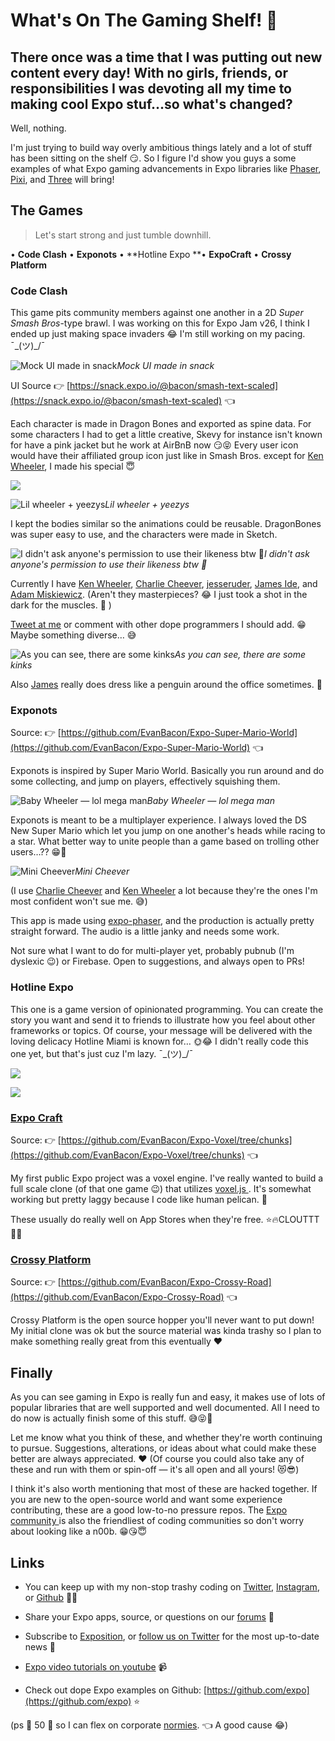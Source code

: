 # What's On The Gaming Shelf! 👾


## There once was a time that I was putting out new content every day! With no girls, friends, or responsibilities I was devoting all my time to making cool Expo stuf…so what's changed?

Well, nothing.

I'm just trying to build way overly ambitious things lately and a lot of stuff has been sitting on the shelf 😏. So I figure I'd show you guys a some examples of what Expo gaming advancements in Expo libraries like [Phaser](http://phaser.io), [Pixi](http://pixijs.io/), and [Three](http://threejs.org/) will bring!

## The Games

> Let's start strong and just tumble downhill.

• **Code Clash**
• **Exponots**
• **Hotline Expo
**• **ExpoCraft**
• **Crossy Platform**

### Code Clash

This game pits community members against one another in a 2D _Super Smash Bros_-type brawl. I was working on this for Expo Jam v26, I think I ended up just making space invaders 😂 I'm still working on my pacing. ¯\_(ツ)\_/¯

![Mock UI made in snack](./images/1sST6-lohbeUH3cfFONVMiw.png)_Mock UI made in snack_

UI Source 👉 [https://snack.expo.io/@bacon/smash-text-scaled](https://snack.expo.io/@bacon/smash-text-scaled) 👈

Each character is made in Dragon Bones and exported as spine data. For some characters I had to get a little creative, Skevy for instance isn't known for have a pink jacket but he work at AirBnB now 😏😝 Every user icon would have their affiliated group icon just like in Smash Bros. except for [Ken Wheeler](https://twitter.com/ken_wheeler), I made his special 😇

![](./images/18Aq3vtj7GGeNOC7PPqvicA.png)

![Lil wheeler + yeezys](./images/1S5_34Z-o_x7QKHgcV8wTvA.gif)_Lil wheeler + yeezys_

I kept the bodies similar so the animations could be reusable. DragonBones was super easy to use, and the characters were made in Sketch.

![I didn't ask anyone's permission to use their likeness btw 🤷‍](./images/11PfCoPVqiAmAZb5cR3gohw.png)_I didn't ask anyone's permission to use their likeness btw 🤷‍_

Currently I have [Ken Wheeler](https://twitter.com/ken_wheeler), [Charlie Cheever](https://twitter.com/ccheever), [jesseruder](https://twitter.com/jessekruder), [James Ide](https://twitter.com/JI), and [Adam Miskiewicz](https://twitter.com/skevy). (Aren't they masterpieces? 😂 I just took a shot in the dark for the muscles. 💪 )

[Tweet at me](https://twitter.com/baconbrix) or comment with other dope programmers I should add. 😁 Maybe something diverse… 😅

![As you can see, there are some kinks](./images/1w36EXcKcSgCWDGxNHv4G7w.gif)_As you can see, there are some kinks_

Also [James](https://twitter.com/JI) really does dress like a penguin around the office sometimes. 🐧

### Exponots

Source: 👉 [https://github.com/EvanBacon/Expo-Super-Mario-World](https://github.com/EvanBacon/Expo-Super-Mario-World) 👈

Exponots is inspired by Super Mario World. Basically you run around and do some collecting, and jump on players, effectively squishing them.

![Baby Wheeler — lol mega man](./images/1W1PCjnSmW7-Nbw8rh0ZRdg.gif)_Baby Wheeler — lol mega man_

Exponots is meant to be a multiplayer experience. I always loved the DS New Super Mario which let you jump on one another's heads while racing to a star. What better way to unite people than a game based on trolling other users…?? 😁🤷‍

![Mini Cheever](./images/1dAwjn7K40CXOJCYdxNXxqQ.gif)_Mini Cheever_

(I use [Charlie Cheever](https://twitter.com/ccheever) and [Ken Wheeler](https://twitter.com/ken_wheeler) a lot because they're the ones I'm most confident won't sue me. 😅)

This app is made using [expo-phaser](https://github.com/expo/expo-phaser), and the production is actually pretty straight forward. The audio is a little janky and needs some work.

Not sure what I want to do for multi-player yet, probably pubnub (I'm dyslexic 😉) or Firebase. Open to suggestions, and always open to PRs!

### Hotline Expo

This one is a game version of opinionated programming. You can create the story you want and send it to friends to illustrate how you feel about other frameworks or topics. Of course, your message will be delivered with the loving delicacy Hotline Miami is known for… 🌞😂 I didn't really code this one yet, but that's just cuz I'm lazy. ¯\_(ツ)\_/¯

![](./images/1wQUvXFc--JVjQItGs18Hlw.png)

![](./images/1SeapSwcxaQ4uUuX_oNiVeA.png)

### [Expo Craft](https://github.com/EvanBacon/Expo-Voxel/tree/chunks)

Source: 👉 [https://github.com/EvanBacon/Expo-Voxel/tree/chunks](https://github.com/EvanBacon/Expo-Voxel/tree/chunks) 👈

My first public Expo project was a voxel engine. I've really wanted to build a full scale clone (of that one game 😉) that utilizes [voxel.js ](http://voxeljs.com/). It's somewhat working but pretty laggy because I code like human pelican. 🦆

These usually do really well on App Stores when they're free. ⭐🔥CLOUTTT 💙👾

### [Crossy Platform](https://github.com/EvanBacon/Expo-Crossy-Road)

Source: 👉 [https://github.com/EvanBacon/Expo-Crossy-Road](https://github.com/EvanBacon/Expo-Crossy-Road) 👈

Crossy Platform is the open source hopper you'll never want to put down! My initial clone was ok but the source material was kinda trashy so I plan to make something really great from this eventually ❤

## Finally

As you can see gaming in Expo is really fun and easy, it makes use of lots of popular libraries that are well supported and well documented. All I need to do now is actually finish some of this stuff. 😅😝😬

Let me know what you think of these, and whether they're worth continuing to pursue. Suggestions, alterations, or ideas about what could make these better are always appreciated. ❤️ (Of course you could also take any of these and run with them or spin-off — it's all open and all yours! 😻😎)

I think it's also worth mentioning that most of these are hacked together. If you are new to the open-source world and want some experience contributing, these are a good low-to-no pressure repos. The [Expo community ](http://slack.expo.io)is also the friendliest of coding communities so don't worry about looking like a n00b. 😁😘😇

## Links

- You can keep up with my non-stop trashy coding on [Twitter](https://twitter.com/baconbrix), [Instagram](https://www.instagram.com/baconbrix/), or [Github](https://github.com/evanbacon) 🤢🌝

- Share your Expo apps, source, or questions on our [forums](http://forums.expo.io) 👥

- Subscribe to [Exposition](https://blog.expo.io/), or [follow us on Twitter](https://twitter.com/expo) for the most up-to-date news 📰

- [Expo video tutorials on youtube](https://www.youtube.com/channel/UCx_YiR733cfqVPRsQ1n8Fag) 📹

- Check out dope Expo examples on Github: [https://github.com/expo](https://github.com/expo) ⭐️

(ps 🙏 50 👏 so I can flex on corporate [normies](https://www.urbandictionary.com/define.php?term=Normie). 👈 A good cause 😂)
